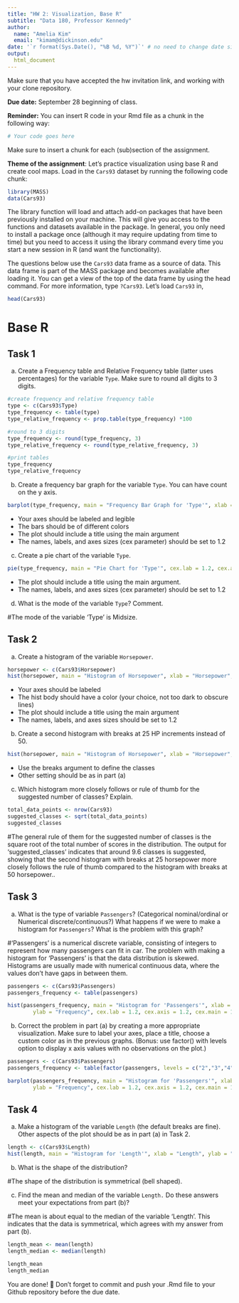 ```yaml
---
title: "HW 2: Visualization, Base R"
subtitle: "Data 180, Professor Kennedy"
author: 
  name: "Amelia Kim"
  email: "kimam@dickinson.edu"
date: '`r format(Sys.Date(), "%B %d, %Y")`' # no need to change date since this line grabs today's date
output: 
  html_document
---
```


Make sure that you have accepted the hw invitation link, and working with your clone repository.

**Due date:** September 28 beginning of class.

**Reminder:** You can insert R code in your Rmd file as a chunk in the following way:
```r
# Your code goes here
```
Make sure to insert a chunk for each (sub)section of the assignment.

**Theme of the assignment**: Let's practice visualization using base R and create cool maps. Load in the `Cars93` dataset by running the following code chunk:

```r
library(MASS)
data(Cars93)
```

The library function will load and attach add-on packages that have been previously installed on your machine. This will give you access to the functions and datasets available in the package. In general, you only need to install a package once (although it may require updating from time to time) but you need to access it using the library command every time you start a new session in R (and want the functionality). 

The questions below use the `Cars93` data frame as a source of data. This data frame is part of the MASS package and becomes available after loading it. You can get a view of the top of the data frame by using the head command. For more information, type `?Cars93`. Let's load `Cars93` in,
```r
head(Cars93)
```

# Base R
## Task 1
a) Create a Frequency table and Relative Frequency table (latter uses percentages) for the variable `Type`. Make sure to round all digits to 3 digits.
```r
#create frequency and relative frequency table
type <- c(Cars93$Type)
type_frequency <- table(type)
type_relative_frequency <- prop.table(type_frequency) *100

#round to 3 digits
type_frequency <- round(type_frequency, 3)
type_relative_frequency <- round(type_relative_frequency, 3)

#print tables
type_frequency
type_relative_frequency
```
b) Create a frequency bar graph for the variable `Type`. You can have count on the y axis.
```r
barplot(type_frequency, main = "Frequency Bar Graph for 'Type'", xlab = "Type", ylab = "Count", col = c("purple4", "purple", "blue3", "blue", "green4", "green"), cex.lab = 1.2, cex.axis = 1.2, cex.main = 1.2)
```

*	Your axes should be labeled and legible
*	The bars should be of different colors
*	The plot should include a title using the main argument
*	The names, labels, and axes sizes (cex parameter) should be set to 1.2

c) Create a pie chart of the variable `Type`.
```r
pie(type_frequency, main = "Pie Chart for 'Type'", cex.lab = 1.2, cex.axis = 1.2, cex.main = 1.2)
```

* The plot should include a title using the main argument.
*	The names, labels, and axes sizes (cex parameter) should be set to 1.2

d) What is the mode of the variable `Type`? Comment.

#The mode of the variable 'Type' is Midsize.

## Task 2 
a) Create a histogram of the variable `Horsepower`.
```r
horsepower <- c(Cars93$Horsepower)
hist(horsepower, main = "Histogram of Horsepower", xlab = "Horsepower", ylab = "Frequency", col = "lightblue", cex.lab = 1.2, cex.axis = 1.2, cex.main = 1.2, breaks = 50)
```

*	Your axes should be labeled
*	The hist body should have a color (your choice, not too dark to obscure lines) 
*	The plot should include a title using the main argument
*	The names, labels, and axes sizes should be set to 1.2

b) Create a second histogram with breaks at 25 HP increments instead of 50.
```r
hist(horsepower, main = "Histogram of Horsepower", xlab = "Horsepower", ylab = "Frequency", col = "lightgreen", cex.lab = 1.2, cex.axis = 1.2, cex.main = 1.2, breaks = 25)
```

* Use the breaks argument to define the classes
* Other setting should be as in part (a)

c) Which histogram more closely follows or rule of thumb for the suggested number of classes? Explain.
```r
total_data_points <- nrow(Cars93)
suggested_classes <- sqrt(total_data_points)
suggested_classes
```
#The general rule of them for the suggested number of classes is the square root of the total number of scores in the distribution. The output for 'suggested_classes' indicates that around 9.6 classes is suggested, showing that the second histogram with breaks at 25 horsepower more closely follows the rule of thumb compared to the histogram with breaks at 50 horsepower..

## Task 3 
a) What is the type of variable `Passengers`? (Categorical nominal/ordinal or Numerical discrete/continuous?) What happens if we were to make a histogram for `Passengers`? What is the problem with this graph?

#'Passengers' is a numerical discrete variable, consisting of integers to represent how many passengers can fit in car. The problem with making a histogram for 'Passengers' is that the data distribution is skewed. Histograms are usually made with numerical continuous data, where the values don't have gaps in between them.
```r
passengers <- c(Cars93$Passengers)
passengers_frequency <- table(passengers)

hist(passengers_frequency, main = "Histogram for 'Passengers'", xlab = "Passengers",
        ylab = "Frequency", cex.lab = 1.2, cex.axis = 1.2, cex.main = 1.2, col = "lightpink")
```

b) Correct the problem in part (a) by creating a more appropriate visualization. Make sure to label your axes, place a title, choose a custom color as in the previous graphs. (Bonus: use factor() with levels option to display x axis values with no observations on the plot.)
```r
passengers <- c(Cars93$Passengers)
passengers_frequency <- table(factor(passengers, levels = c("2","3","4","5", "6", "7","8")))

barplot(passengers_frequency, main = "Histogram for 'Passengers'", xlab = "Passengers",
        ylab = "Frequency", cex.lab = 1.2, cex.axis = 1.2, cex.main = 1.2, col = "orange")
```

## Task 4 
a) Make a histogram of the variable `Length` (the default breaks are fine). Other aspects of the plot should be as in part (a) in Task 2.
```r

length <- c(Cars93$Length)
hist(length, main = "Histogram for 'Length'", xlab = "Length", ylab = "Frequency", cex.lab = 1.2, cex.axis = 1.2, cex.main = 1.2, col = "purple", labels = TRUE, )

```

b) What is the shape of the distribution?

#The shape of the distribution is symmetrical (bell shaped).

c) Find the mean and median of the variable `Length.` Do these answers meet your expectations from part (b)?

#The mean is about equal to the median of the variable 'Length'. This indicates that the data is symmetrical, which agrees with my answer from part (b).
```r
length_mean <- mean(length)
length_median <- median(length)

length_mean
length_median
```

You are done! 🏁 Don't forget to commit and push your .Rmd file to your Github repository before the due date.


